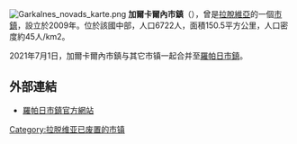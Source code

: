 [[File:Garkalnes_novads_karte.png|right]]
'''加爾卡爾內市鎮'''（{{lang-lv|Garkalnes novads}}），曾是[[拉脫維亞|拉脫維亞]]的一個[[拉脫維亞行政區劃|市鎮]]，設立於2009年。位於該國中部，人口6722人，面積150.5平方公里，人口密度約45人/km2。

2021年7月1日，加爾卡爾內市鎮与其它市镇一起合并至[[羅帕日市鎮|羅帕日市鎮]]。

==外部連結==
* [https://ropazi.lv/ 羅帕日市鎮官方網站] {{Wayback|url=https://ropazi.lv/ |date=20210805131225 }} {{lv}}

{{Latvia-geo-stub}}
[[Category:拉脱维亚已废置的市镇|Category:拉脱维亚已废置的市镇]]